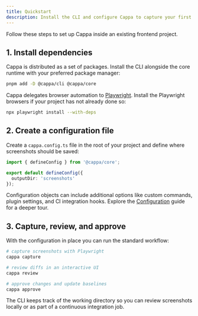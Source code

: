 ```yaml
---
title: Quickstart
description: Install the CLI and configure Cappa to capture your first batch of screenshots.
---
```


Follow these steps to set up Cappa inside an existing frontend project.

## 1. Install dependencies

Cappa is distributed as a set of packages. Install the CLI alongside the core runtime with your
preferred package manager:

```bash
pnpm add -D @cappa/cli @cappa/core
```

Cappa delegates browser automation to [Playwright](https://playwright.dev/). Install the Playwright
browsers if your project has not already done so:

```bash
npx playwright install --with-deps
```

## 2. Create a configuration file

Create a `cappa.config.ts` file in the root of your project and define where screenshots should be
saved:

```ts
import { defineConfig } from '@cappa/core';

export default defineConfig({
  outputDir: 'screenshots'
});
```

Configuration objects can include additional options like custom commands, plugin settings, and CI
integration hooks. Explore the [Configuration](/cappa/configuration) guide for a deeper tour.

## 3. Capture, review, and approve

With the configuration in place you can run the standard workflow:

```bash
# capture screenshots with Playwright
cappa capture

# review diffs in an interactive UI
cappa review

# approve changes and update baselines
cappa approve
```

The CLI keeps track of the working directory so you can review screenshots locally or as part of a
continuous integration job.

